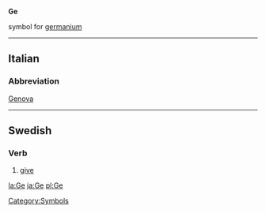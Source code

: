 '''Ge'''

{{chemistry}} symbol for [[germanium]]
[[Category:Symbols]]
----
==Italian==
===Abbreviation===
[[Genova]]

----
==Swedish==
===Verb===

# [[give]]

[[la:Ge]]
[[ja:Ge]]
[[pl:Ge]]